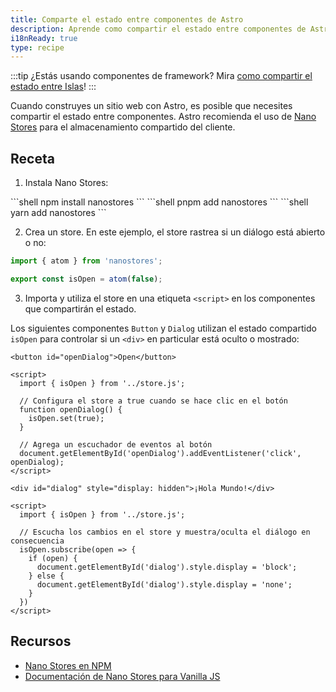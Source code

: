 ```yaml
---
title: Comparte el estado entre componentes de Astro
description: Aprende como compartir el estado entre componentes de Astro con Nano Stores.
i18nReady: true
type: recipe
---
```



:::tip
¿Estás usando componentes de framework? Mira [como compartir el estado entre Islas](/es/recipes/sharing-state-islands/)!
:::

Cuando construyes un sitio web con Astro, es posible que necesites compartir el estado entre componentes. Astro recomienda el uso de [Nano Stores](https://github.com/nanostores/nanostores) para el almacenamiento compartido del cliente.

## Receta

1. Instala Nano Stores:

  <PackageManagerTabs>
    <Fragment slot="npm">
    ```shell
    npm install nanostores
    ```
    </Fragment>
    <Fragment slot="pnpm">
    ```shell
    pnpm add nanostores
    ```
    </Fragment>
    <Fragment slot="yarn">
    ```shell
    yarn add nanostores
    ```
    </Fragment>
  </PackageManagerTabs>

2. Crea un store. En este ejemplo, el store rastrea si un diálogo está abierto o no:

  ```ts title="src/store.js"
  import { atom } from 'nanostores';

  export const isOpen = atom(false);
  ```

3. Importa y utiliza el store en una etiqueta `<script>` en los componentes que compartirán el estado.

Los siguientes componentes `Button` y `Dialog`  utilizan el estado compartido `isOpen` para controlar si un `<div>` en particular está oculto o mostrado:

  ```astro title="src/components/Button.astro"
  <button id="openDialog">Open</button>

  <script>
    import { isOpen } from '../store.js';
    
    // Configura el store a true cuando se hace clic en el botón
    function openDialog() {
      isOpen.set(true);
    }

    // Agrega un escuchador de eventos al botón
    document.getElementById('openDialog').addEventListener('click', openDialog);
  </script>
  ```

  ```astro title="src/components/Dialog.astro"
  <div id="dialog" style="display: hidden">¡Hola Mundo!</div>

  <script>
    import { isOpen } from '../store.js';

    // Escucha los cambios en el store y muestra/oculta el diálogo en consecuencia
    isOpen.subscribe(open => {
      if (open) {
        document.getElementById('dialog').style.display = 'block';
      } else {
        document.getElementById('dialog').style.display = 'none';
      }
    })
  </script>
  ```

## Recursos 

- [Nano Stores en NPM](https://www.npmjs.com/package/nanostores)
- [Documentación de Nano Stores para Vanilla JS](https://github.com/nanostores/nanostores#vanilla-js)
